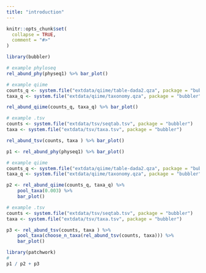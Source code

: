 ```yaml
---
title: "introduction"
---
```


```r
knitr::opts_chunk$set(
  collapse = TRUE,
  comment = "#>"
)
```

```r
library(bubbler)
```

```r

# example phyloseq
rel_abund_phy(physeq1) %>% bar_plot()

# example qiime
counts_q <- system.file("extdata/qiime/table-dada2.qza", package = "bubbler")
taxa_q <- system.file("extdata/qiime/taxonomy.qza", package = "bubbler")

rel_abund_qiime(counts_q, taxa_q) %>% bar_plot()

# example .tsv
counts <- system.file("extdata/tsv/seqtab.tsv", package = "bubbler")
taxa <- system.file("extdata/tsv/taxa.tsv", package = "bubbler")

rel_abund_tsv(counts, taxa ) %>% bar_plot()

```
```r
p1 <- rel_abund_phy(physeq1) %>% bar_plot()

# example qiime
counts_q <- system.file("extdata/qiime/table-dada2.qza", package = "bubbler")
taxa_q <- system.file("extdata/qiime/taxonomy.qza", package = "bubbler")

p2 <- rel_abund_qiime(counts_q, taxa_q) %>% 
    pool_taxa(0.003) %>%
    bar_plot()

# example .tsv
counts <- system.file("extdata/tsv/seqtab.tsv", package = "bubbler")
taxa <- system.file("extdata/tsv/taxa.tsv", package = "bubbler")

p3 <- rel_abund_tsv(counts, taxa ) %>%
    pool_taxa(choose_n_taxa(rel_abund_tsv(counts, taxa))) %>%
    bar_plot()

library(patchwork)
# 
p1 / p2 + p3


```
